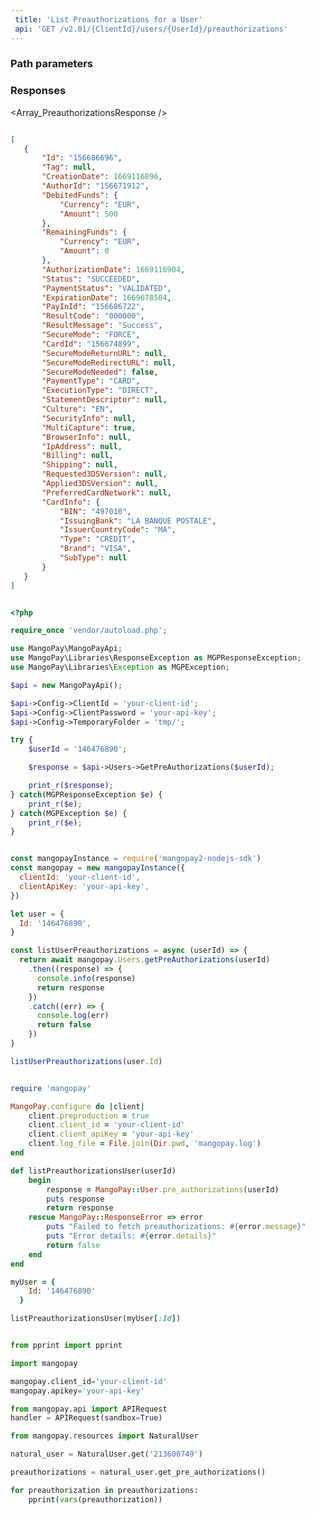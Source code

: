 ```yaml
---  
 title: 'List Preauthorizations for a User'  
 api: 'GET /v2.01/{ClientId}/users/{UserId}/preauthorizations'  
---  
```


  

### Path parameters  

<UserId />  

### Responses  

<AccordionGroup><Accordion title="200 ">  

<Array_PreauthorizationsResponse /></Accordion></AccordionGroup>  

<ResponseExample>  

```json 200   

[
   {
       "Id": "156686696",
       "Tag": null,
       "CreationDate": 1669116896,
       "AuthorId": "156671912",
       "DebitedFunds": {
           "Currency": "EUR",
           "Amount": 500
       },
       "RemainingFunds": {
           "Currency": "EUR",
           "Amount": 0
       },
       "AuthorizationDate": 1669116904,
       "Status": "SUCCEEDED",
       "PaymentStatus": "VALIDATED",
       "ExpirationDate": 1669678504,
       "PayInId": "156686722",
       "ResultCode": "000000",
       "ResultMessage": "Success",
       "SecureMode": "FORCE",
       "CardId": "156674899",
       "SecureModeReturnURL": null,
       "SecureModeRedirectURL": null,
       "SecureModeNeeded": false,
       "PaymentType": "CARD",
       "ExecutionType": "DIRECT",
       "StatementDescriptor": null,
       "Culture": "EN",
       "SecurityInfo": null,
       "MultiCapture": true,
       "BrowserInfo": null,
       "IpAddress": null,
       "Billing": null,
       "Shipping": null,
       "Requested3DSVersion": null,
       "Applied3DSVersion": null,
       "PreferredCardNetwork": null,
       "CardInfo": {
           "BIN": "497010",
           "IssuingBank": "LA BANQUE POSTALE",
           "IssuerCountryCode": "MA",
           "Type": "CREDIT",
           "Brand": "VISA",
           "SubType": null
       }
   }
]  

 ```  

</ResponseExample>  

<RequestExample>  
  
```php PHP  

<?php 

require_once 'vendor/autoload.php';

use MangoPay\MangoPayApi;
use MangoPay\Libraries\ResponseException as MGPResponseException;
use MangoPay\Libraries\Exception as MGPException;

$api = new MangoPayApi();

$api->Config->ClientId = 'your-client-id';
$api->Config->ClientPassword = 'your-api-key';
$api->Config->TemporaryFolder = 'tmp/';

try {
    $userId = '146476890';

    $response = $api->Users->GetPreAuthorizations($userId);

    print_r($response);
} catch(MGPResponseException $e) {
    print_r($e);
} catch(MGPException $e) {
    print_r($e);
}  
```  

  
```javascript NodeJS  

const mangopayInstance = require('mangopay2-nodejs-sdk')
const mangopay = new mangopayInstance({
  clientId: 'your-client-id',
  clientApiKey: 'your-api-key',
})

let user = {
  Id: '146476890',
}

const listUserPreauthorizations = async (userId) => {
  return await mangopay.Users.getPreAuthorizations(userId)
    .then((response) => {
      console.info(response)
      return response
    })
    .catch((err) => {
      console.log(err)
      return false
    })
}

listUserPreauthorizations(user.Id)  
```  

  
```ruby Ruby  

require 'mangopay'

MangoPay.configure do |client|
    client.preproduction = true
    client.client_id = 'your-client-id'
    client.client_apiKey = 'your-api-key'
    client.log_file = File.join(Dir.pwd, 'mangopay.log')
end

def listPreauthorizationsUser(userId)
    begin
        response = MangoPay::User.pre_authorizations(userId)
        puts response
        return response
    rescue MangoPay::ResponseError => error
        puts "Failed to fetch preauthorizations: #{error.message}"
        puts "Error details: #{error.details}"
        return false
    end
end

myUser = {
    Id: '146476890'
  }

listPreauthorizationsUser(myUser[:Id])  
```  

  
```python Python  

from pprint import pprint

import mangopay

mangopay.client_id='your-client-id'
mangopay.apikey='your-api-key'

from mangopay.api import APIRequest
handler = APIRequest(sandbox=True)

from mangopay.resources import NaturalUser

natural_user = NaturalUser.get('213600749')

preauthorizations = natural_user.get_pre_authorizations()

for preauthorization in preauthorizations:
    pprint(vars(preauthorization))  
```  

  
</RequestExample>